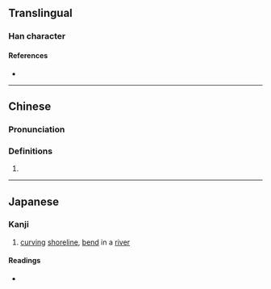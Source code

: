 {{character info}}
==Translingual==

===Han character===
{{Han char|rn=85|rad=水|as=12|sn=15|four=|canj=EHBS|ids=⿰氵⿳丿⿵冂米丂}}

====References====
* {{Han ref|kx=0652.321|hdz=31744.071|uh=6F9A|ud=28570}}

----

==Chinese==
{{zh-forms}}

===Pronunciation===
{{zh-pron
|m=yu
}}

===Definitions===
{{zh-hanzi}}

# {{rfdef|zh}}

----

==Japanese==

===Kanji===
{{ja-kanji|grade=|rs=水12}}

# [[curving]] [[shoreline]], [[bend]] in a [[river]]

====Readings====
* {{ja-readings|on=[[いく]] (iku), [[おく]] (oku)|kun=[[おき]] (oki), [[くま]] (kuma)}}